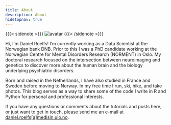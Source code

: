 ```yaml
---
title: About
description: About
hidetopnav: true
---
```


{{{< sidenote >}}}
![avatar](/avatar.png)
{{{< /sidenote >}}}

Hi, I'm Daniel Roelfs! I'm currently working as a Data Scientist at the Norwegian bank DNB. Prior to this I was a PhD candidate working at the Norwegian Centre for Mental Disorders Research (NORMENT) in Oslo. My doctoral research focused on the intersection between neuroimaging and genetics to discover more about the human brain and the biology underlying psychiatric disorders.

Born and raised in the Netherlands, I have also studied in France and Sweden before moving to Norway. In my free time I run, ski, hike, and take photos. This blog serves as a way to share some of the code I write in R and Python for personal and professional interests.

If you have any questions or comments about the tutorials and posts here, or just want to get in touch, please send me an e-mail at [daniel.roelfs[a]medisin.uio.no](mailto:daniel.roelfs@medisin.uio.no).